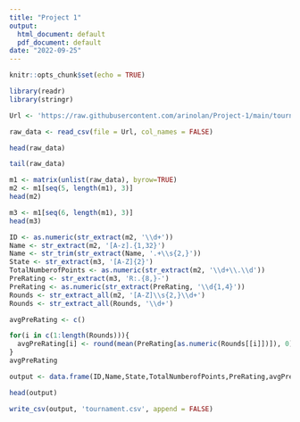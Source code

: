 ```yaml
---
title: "Project 1"
output:
  html_document: default
  pdf_document: default
date: "2022-09-25"
---
```


```r
knitr::opts_chunk$set(echo = TRUE)
```

```r
library(readr)
library(stringr)

Url <- 'https://raw.githubusercontent.com/arinolan/Project-1/main/tournamentinfo.txt'

raw_data <- read_csv(file = Url, col_names = FALSE)

head(raw_data)

tail(raw_data)

```


```r
m1 <- matrix(unlist(raw_data), byrow=TRUE)
m2 <- m1[seq(5, length(m1), 3)]
head(m2)

m3 <- m1[seq(6, length(m1), 3)]
head(m3)
```


```r
ID <- as.numeric(str_extract(m2, '\\d+'))
Name <- str_extract(m2, '[A-z].{1,32}') 
Name <- str_trim(str_extract(Name, '.+\\s{2,}'))
State <- str_extract(m3, '[A-Z]{2}') 
TotalNumberofPoints <- as.numeric(str_extract(m2, '\\d+\\.\\d'))
PreRating <- str_extract(m3, 'R:.{8,}-')
PreRating <- as.numeric(str_extract(PreRating, '\\d{1,4}'))
Rounds <- str_extract_all(m2, '[A-Z]\\s{2,}\\d+')
Rounds <- str_extract_all(Rounds, '\\d+')

```


```r
avgPreRating <- c()

for(i in c(1:length(Rounds))){
  avgPreRating[i] <- round(mean(PreRating[as.numeric(Rounds[[i]])]), 0)
}
avgPreRating

```

```r
output <- data.frame(ID,Name,State,TotalNumberofPoints,PreRating,avgPreRating)

head(output)

```

```R
write_csv(output, 'tournament.csv', append = FALSE)
```
 
 
 
 